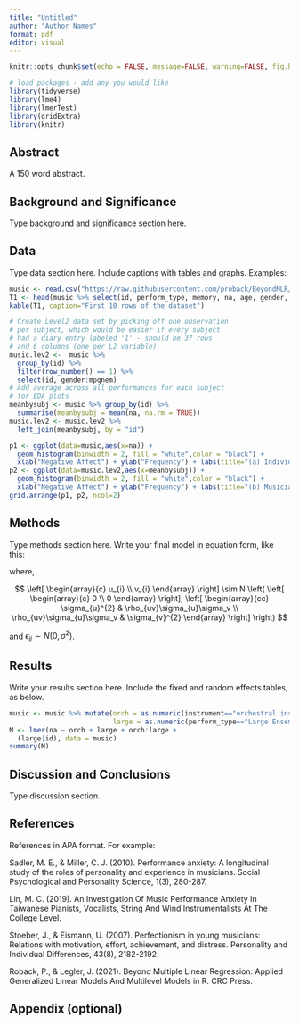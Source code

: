 ```yaml
---
title: "Untitled"
author: "Author Names"
format: pdf
editor: visual
---
```


```r
knitr::opts_chunk$set(echo = FALSE, message=FALSE, warning=FALSE, fig.height=4, fig.width=10)
```

```r
# load packages - add any you would like
library(tidyverse)
library(lme4)
library(lmerTest)
library(gridExtra)
library(knitr)
```

## Abstract

A 150 word abstract.

\newpage

## Background and Significance

Type background and significance section here.

## Data

Type data section here. Include captions with tables and graphs. Examples:

```r
music <- read.csv("https://raw.githubusercontent.com/proback/BeyondMLR/master/data/musicdata.csv")
T1 <- head(music %>% select(id, perform_type, memory, na, age, gender, instrument, years_study, mpqpem, mpqnem, mpqab ),10)       
kable(T1, caption="First 10 rows of the dataset")
```

```r
# Create Level2 data set by picking off one observation 
# per subject, which would be easier if every subject 
# had a diary entry labeled '1' - should be 37 rows 
# and 6 columns (one per L2 variable)
music.lev2 <-  music %>%
  group_by(id) %>%
  filter(row_number() == 1) %>%
  select(id, gender:mpqnem)
# Add average across all performances for each subject 
# for EDA plots
meanbysubj <- music %>% group_by(id) %>%
  summarise(meanbysubj = mean(na, na.rm = TRUE))
music.lev2 <- music.lev2 %>%
  left_join(meanbysubj, by = "id")

p1 <- ggplot(data=music,aes(x=na)) + 
  geom_histogram(binwidth = 2, fill = "white",color = "black") + 
  xlab("Negative Affect") + ylab("Frequency") + labs(title="(a) Individual Performances") 
p2 <- ggplot(data=music.lev2,aes(x=meanbysubj)) + 
  geom_histogram(binwidth = 2, fill = "white",color = "black") + 
  xlab("Negative Affect") + ylab("Frequency") + labs(title="(b) Musician Averages") 
grid.arrange(p1, p2, ncol=2)
```

## Methods

Type methods section here. Write your final model in equation form, like this:

```{=tex}
\begin{align*}
Y_{ij} & = [\alpha_{0}+\alpha_{1}\textrm{Orch}_{i}+\beta_{0}\textrm{LargeEns}_{ij}+\beta_{1}\textrm{Orch}_{i}\textrm{LargeEns}_{ij}] \\
    & + [u_{i}+v_{i}\textrm{LargeEns}_{ij}+\epsilon_{ij}]
\end{align*}
```
where,

$$
\left[ \begin{array}{c}
            u_{i} \\ v_{i}
          \end{array}  \right] \sim N \left( \left[
          \begin{array}{c}
            0 \\ 0
          \end{array} \right], \left[
          \begin{array}{cc}
            \sigma_{u}^{2} & \rho_{uv}\sigma_{u}\sigma_v \\
            \rho_{uv}\sigma_{u}\sigma_v & \sigma_{v}^{2}
          \end{array} \right] \right) 
$$

and $\epsilon_{ij}\sim N(0,\sigma^2)$.

## Results

Write your results section here. Include the fixed and random effects tables, as below.

```r
music <- music %>% mutate(orch = as.numeric(instrument=="orchestral instrument"),
                          large = as.numeric(perform_type=="Large Ensemble"))
M <- lmer(na ~ orch + large + orch:large +
  (large|id), data = music)
summary(M)
```

## Discussion and Conclusions

Type discussion section.

\newpage

## References

References in APA format. For example:

Sadler, M. E., & Miller, C. J. (2010). Performance anxiety: A longitudinal study of the roles of personality and experience in musicians. Social Psychological and Personality Science, 1(3), 280-287.

Lin, M. C. (2019). An Investigation Of Music Performance Anxiety In Taiwanese Pianists, Vocalists, String And Wind Instrumentalists At The College Level.

Stoeber, J., & Eismann, U. (2007). Perfectionism in young musicians: Relations with motivation, effort, achievement, and distress. Personality and Individual Differences, 43(8), 2182-2192.

Roback, P., & Legler, J. (2021). Beyond Multiple Linear Regression: Applied Generalized Linear Models And Multilevel Models in R. CRC Press.

\newpage

## Appendix (optional)
